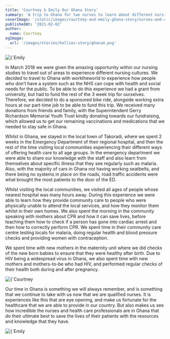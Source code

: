 ```yaml
---
title: 'Courtney & Emily Our Ghana Story'
summary: 'A trip to Ghana for two nurses to learn about different nursing cultures.'
coverImage: '/static/images/courtney-and-emily-ghana-story/nurses-and-children.png'
publishedAt: '2021-02-02'
author:
  name: Courtney
ogImage:
  url: '/images/stories/hollies-story/ghana4.png'
---
```


<div className="flex justify-center">
  <Image
    alt={`Emily & Courtney with local children from the town`}
    src={`/static/images/courtney-and-emily-ghana-story/nurses-and-children.png`}
    width={828}
    height={615}
    priority
    className="rounded-lg"
  />
</div>

In March 2018 we were given the amazing opportunity within our nursing studies to travel out of areas to experience different nursing cultures. We decided to travel to Ghana with worktheworld to experience how people who don’t have a system such as the NHS can cope with health and social needs for the public. To be able to do this experience we had a grant from university, but had to fund the rest of the 3 week trip for ourselves. Therefore, we decided to do a sponsored bike ride, alongside working extra hours at our part-time job to be able to fund this trip. We received many donations from friends and family, with the Superintendent Gerry Richardson Memorial Youth Trust kindly donating towards our fundraising, which allowed us to get our remaining vaccinations and medications that we needed to stay safe in Ghana.

Whilst in Ghana, we stayed in the local town of Takoradi, where we spent 2 weeks in the Emergency Department of their regional hospital, and then the rest of the time visiting local communities experiencing their different ways of offering health care to all age groups. In the emergency department we were able to share our knowledge with the staff and also learn from themselves about specific illness that they see regularly such as malaria. Also, with the majority of cars in Ghana not having working seatbelts, and there being no systems in place on the roads, road traffic accidents were what brought the most patients to the door of the ED.

Whilst visiting the local communities, we visited all ages of people whose nearest hospital was many hours away. During this experience we were able to learn how they provide community care to people who were physically unable to attend the local services, and how they monitor them whilst in their own homes. We also spent the morning in the community speaking with mothers about CPR and how it can save lives, before teaching them how to check if a person has gone into cardiac arrest and then how to correctly perform CPR. We spent time in their community care centre testing locals for malaria, doing regular health and blood pressure checks and providing women with contraception.

We spent time with new mothers in the maternity unit where we did checks of the new born babies to ensure that they were healthy after birth. Due to HIV being a widespread virus in Ghana, we also spent time with new mothers and mothers-to-be who had HIV, and performed regular checks of their health both during and after pregnancy.

<div className="flex justify-center">
  <Image
    alt={`Courtney & Emily checking over a baby`}
    src={`/static/images/courtney-and-emily-ghana-story/nurses-baby.png`}
    width={615}
    height={828}
    priority
    className="rounded-lg"
  />
</div>

Our time in Ghana is something we will always remember, and is something that we continue to take with us now that we are qualified nurses. It is experiences like this that are eye opening, and make us fortunate for the healthcare that we are able to provide in our country. But also makes us see how incredible the nurses and health care professionals are in Ghana that do their ultimate best to save the lives of their patients with the resources and knowledge that they have.

<div className="flex justify-center">
  <Image
    alt={`Emily & Courtney with local nurses`}
    src={`/static/images/courtney-and-emily-ghana-story/ghana-nurses.png`}
    width={741}
    height={1087}
    priority
    className="rounded-lg"
  />
</div>
